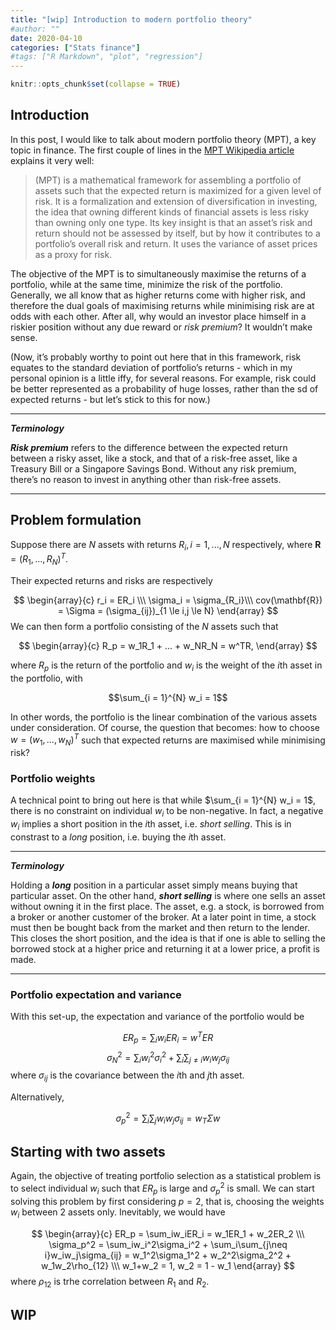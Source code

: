 ```yaml
---
title: "[wip] Introduction to modern portfolio theory"
#author: ""
date: 2020-04-10
categories: ["Stats finance"]
#tags: ["R Markdown", "plot", "regression"]
---
```


```r
knitr::opts_chunk$set(collapse = TRUE)
```

## Introduction

In this post, I would like to talk about modern portfolio theory (MPT), a key topic in finance. The first couple of lines in the [MPT Wikipedia article](https://en.wikipedia.org/wiki/Modern_portfolio_theory) explains it very well:

> (MPT) is a mathematical framework for assembling a portfolio of assets such that the expected return is maximized for a given level of risk. It is a formalization and extension of diversification in investing, the idea that owning different kinds of financial assets is less risky than owning only one type. Its key insight is that an asset's risk and return should not be assessed by itself, but by how it contributes to a portfolio's overall risk and return. It uses the variance of asset prices as a proxy for risk.

The objective of the MPT is to simultaneously maximise the returns of a portfolio, while at the same time, minimize the risk of the portfolio. Generally, we all know that as higher returns come with higher risk, and therefore the dual goals of maximising returns while minimising risk are at odds with each other. After all, why would an investor place himself in a riskier position without any due reward or _risk premium_? It wouldn't make sense.

(Now, it's probably worthy to point out here that in this framework, risk equates to the standard deviation of portfolio's returns - which in my personal opinion is a little iffy, for several reasons. For example, risk could be better represented as a probability of huge losses, rather than the sd of expected returns - but let's stick to this for now.)

---

**_Terminology_**

**_Risk premium_** refers to the difference between the expected return between a risky asset, like a stock, and that of a risk-free asset, like a Treasury Bill or a Singapore Savings Bond. Without any risk premium, there's no reason to invest in anything other than risk-free assets.

---

## Problem formulation

Suppose there are $N$ assets with returns $R_i, i = 1, ..., N$ respectively, where $\mathbf{R} = (R_1, ..., R_N)^{T}$.

Their expected returns and risks are respectively

$$
\begin{array}{c}
r_i = ER_i \\\
\sigma_i = \sigma_{R_i}\\\
cov(\mathbf{R}) = \Sigma = (\sigma_{ij})_{1 \le i,j \le N}
\end{array}
$$
We can then form a portfolio consisting of the $N$ assets such that

$$
\begin{array}{c}
R_p = w_1R_1 + ... + w_NR_N = w^TR,
\end{array}
$$

where $R_p$ is the return of the portfolio and $w_i$ is the weight of the $i$th asset in the portfolio, with

$$\sum_{i = 1}^{N} w_i = 1$$

In other words, the portfolio is the linear combination of the various assets under consideration. Of course, the question that becomes: how to choose $w = (w_1, ..., w_N)^T$ such that expected returns are maximised while minimising risk?

### Portfolio weights

A technical point to bring out here is that while $\sum_{i = 1}^{N} w_i = 1$, there is no constraint on individual $w_i$ to be non-negative. In fact, a negative $w_i$ implies a short position in the $i$th asset, i.e. _short selling_. This is in constrast to a _long_ position, i.e. buying the $i$th asset.

---

**_Terminology_**

Holding a **_long_** position in a particular asset simply means buying that particular asset. On the other hand, **_short selling_** is where one sells an asset without owning it in the first place. The asset, e.g. a stock, is borrowed from a broker or another customer of the broker. At a later point in time, a stock must then be bought back from the market and then return to the lender. This closes the short position, and the idea is that if one is able to selling the borrowed stock at a higher price and returning it at a lower price, a profit is made.

---

### Portfolio expectation and variance

With this set-up, the expectation and variance of the portfolio would be

$$ER_p = \sum_iw_iER_i = w^TER$$
$$\sigma_N^2 = \sum_iw_i^2\sigma_i^2 + \sum_i\sum_{j\neq i}w_iw_j\sigma_{ij}$$
where $\sigma_{ij}$ is the covariance between the $i$th and $j$th asset.

Alternatively,

$$\sigma_p^2 = \sum_i\sum_jw_iw_j\sigma_{ij} = w_T\Sigma w$$

## Starting with two assets

Again, the objective of treating portfolio selection as a statistical problem is to select individual $w_i$ such that $ER_p$ is large and $\sigma_p^2$ is small. We can start solving this problem by first considering $p = 2$, that is, choosing the weights $w_i$ between 2 assets only. Inevitably, we would have

$$
\begin{array}{c}
ER_p = \sum_iw_iER_i = w_1ER_1 + w_2ER_2 \\\
\sigma_p^2 = \sum_iw_i^2\sigma_i^2 + \sum_i\sum_{j\neq i}w_iw_j\sigma_{ij} = w_1^2\sigma_1^2 + w_2^2\sigma_2^2 + w_1w_2\rho_{12} \\\
w_1+w_2 = 1, w_2 = 1 - w_1
\end{array}
$$
where $\rho_{12}$ is trhe correlation between $R_1$ and $R_2$.

## WIP

